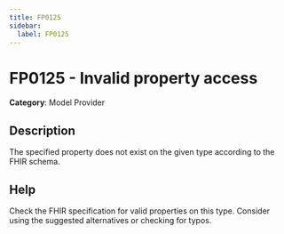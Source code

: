 ```yaml
---
title: FP0125
sidebar:
  label: FP0125
---
```


# FP0125 - Invalid property access

**Category**: Model Provider

## Description

The specified property does not exist on the given type according to the FHIR schema.

## Help

Check the FHIR specification for valid properties on this type. Consider using the suggested alternatives or checking for typos.
